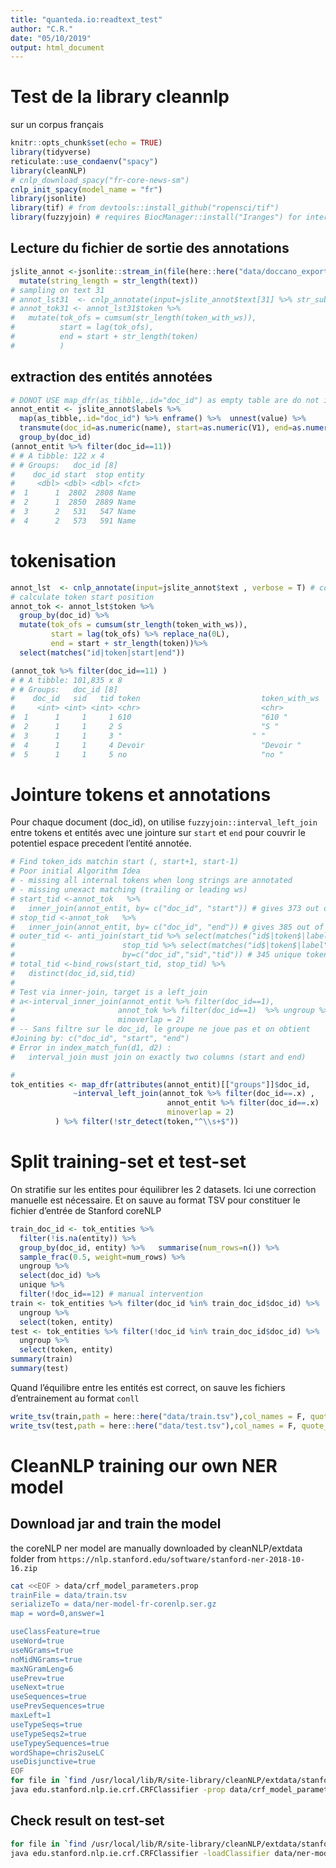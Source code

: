 ```yaml
---
title: "quanteda.io:readtext_test"
author: "C.R."
date: "05/10/2019"
output: html_document
---
```


# Test de la library cleannlp 
sur un corpus français
```r
knitr::opts_chunk$set(echo = TRUE)
library(tidyverse)
reticulate::use_condaenv("spacy")
library(cleanNLP)
# cnlp_download_spacy("fr-core-news-sm")
cnlp_init_spacy(model_name = "fr")
library(jsonlite)
library(tif) # from devtools::install_github("ropensci/tif")
library(fuzzyjoin) # requires BiocManager::install("Iranges") for interval_inner_join
```

## Lecture du fichier de sortie des annotations

```r
jslite_annot <-jsonlite::stream_in(file(here::here("data/doccano_export_text_label.json")),verbose = T) %>% 
  mutate(string_length = str_length(text))
# sampling on text 31
# annot_lst31  <- cnlp_annotate(input=jslite_annot$text[31] %>% str_sub(1L,1000L),verbose = T)
# annot_tok31 <- annot_lst31$token %>% 
#   mutate(tok_ofs = cumsum(str_length(token_with_ws)),
#          start = lag(tok_ofs),
#          end = start + str_length(token)
#          )
```

## extraction des entités annotées
```r
# DONOT USE map_dfr(as_tibble,.id="doc_id") as empty table are do not increment doc_id -> missalign doc_ids starting @ 5
annot_entit <- jslite_annot$labels %>% 
  map(as_tibble,.id="doc_id") %>% enframe() %>%  unnest(value) %>% 
  transmute(doc_id=as.numeric(name), start=as.numeric(V1), end=as.numeric(V2), entity=as.factor(V3)) %>% 
  group_by(doc_id)
(annot_entit %>% filter(doc_id==11))
# # A tibble: 122 x 4
# # Groups:   doc_id [8]
#    doc_id start  stop entity
#     <dbl> <dbl> <dbl> <fct> 
#  1      1  2802  2808 Name  
#  2      1  2850  2889 Name  
#  3      2   531   547 Name  
#  4      2   573   591 Name  
```

# tokenisation
```r
annot_lst  <- cnlp_annotate(input=jslite_annot$text , verbose = T) # could be long
# calculate token start position
annot_tok <- annot_lst$token %>% 
  group_by(doc_id) %>% 
  mutate(tok_ofs = cumsum(str_length(token_with_ws)),
         start = lag(tok_ofs) %>% replace_na(0L),
         end = start + str_length(token))%>%
  select(matches("id|token|start|end")) 

(annot_tok %>% filter(doc_id==11) )
# # A tibble: 101,835 x 8
# # Groups:   doc_id [8]
#    doc_id   sid   tid token                           token_with_ws                   tid_source start  stop
#     <int> <int> <int> <chr>                           <chr>                                <int> <int> <int>
#  1      1     1     1 610                             "610 "                                   2    NA    NA
#  2      1     1     2 S                               "S "                                     0     4     5
#  3      1     1     3 "                             " "                             "          2     6    35
#  4      1     1     4 Devoir                          "Devoir "                                2    35    41
#  5      1     1     5 no                              "no "                                   10    42    44
```
# Jointure tokens et annotations

Pour chaque document (doc_id), on utilise `fuzzyjoin::interval_left_join` entre tokens et entités avec une jointure sur `start` et `end` pour couvrir le potentiel espace precedent l'entité annotée.

```r
# Find token_ids matchin start (, start+1, start-1)
# Poor initial Algorithm Idea
# - missing all internal tokens when long strings are annotated
# - missing unexact matching (trailing or leading ws)
# start_tid <-annot_tok   %>% 
#   inner_join(annot_entit, by= c("doc_id", "start")) # gives 373 out of 498
# stop_tid <-annot_tok   %>% 
#   inner_join(annot_entit, by= c("doc_id", "end")) # gives 385 out of 498
# outer_tid <- anti_join(start_tid %>% select(matches("id$|token$|label")),
#                        stop_tid %>% select(matches("id$|token$|label")),
#                        by=c("doc_id","sid","tid")) # 345 unique tokens
# total_tid <-bind_rows(start_tid, stop_tid) %>% 
#   distinct(doc_id,sid,tid)
#   
# Test via inner-join, target is a left_join
# a<-interval_inner_join(annot_entit %>% filter(doc_id==1), 
#                       annot_tok %>% filter(doc_id==1)  %>% ungroup %>% select(-doc_id), 
#                       minoverlap = 2)
# -- Sans filtre sur le doc_id, le groupe ne joue pas et on obtient
#Joining by: c("doc_id", "start", "end")
# Error in index_match_fun(d1, d2) : 
#   interval_join must join on exactly two columns (start and end)

#
tok_entities <- map_dfr(attributes(annot_entit)[["groups"]]$doc_id, 
              ~interval_left_join(annot_tok %>% filter(doc_id==.x) , 
                                   annot_entit %>% filter(doc_id==.x)  %>% ungroup %>% select(-doc_id), 
                                   minoverlap = 2)
          ) %>% filter(!str_detect(token,"^\\s+$"))
```
# Split training-set et test-set
On stratifie sur les entites pour équilibrer les 2 datasets. Ici une correction manuelle est nécessaire. Et on sauve au format TSV pour constituer le fichier d'entrée de Stanford coreNLP
```r
train_doc_id <- tok_entities %>%
  filter(!is.na(entity)) %>% 
  group_by(doc_id, entity) %>%   summarise(num_rows=n()) %>% 
  sample_frac(0.5, weight=num_rows) %>%
  ungroup %>% 
  select(doc_id) %>% 
  unique %>%
  filter(!doc_id==12) # manual intervention
train <- tok_entities %>% filter(doc_id %in% train_doc_id$doc_id) %>% 
  ungroup %>% 
  select(token, entity)
test <- tok_entities %>% filter(!doc_id %in% train_doc_id$doc_id) %>% 
  ungroup %>% 
  select(token, entity)
summary(train)
summary(test)
```
Quand l'équilibre entre les entités est correct, on sauve les fichiers d'entrainement au format `conll`
```r
write_tsv(train,path = here::here("data/train.tsv"),col_names = F, quote_escape = "double", na="0")
write_tsv(test,path = here::here("data/test.tsv"),col_names = F, quote_escape = "double", na="0")
```

# CleanNLP training our own NER model

## Download jar and train the model
the coreNLP ner model are manually downloaded by cleanNLP/extdata folder from `https://nlp.stanford.edu/software/stanford-ner-2018-10-16.zip`
```bash
cat <<EOF > data/crf_model_parameters.prop
trainFile = data/train.tsv
serializeTo = data/ner-model-fr-corenlp.ser.gz
map = word=0,answer=1

useClassFeature=true
useWord=true
useNGrams=true
noMidNGrams=true
maxNGramLeng=6
usePrev=true
useNext=true
useSequences=true
usePrevSequences=true
maxLeft=1
useTypeSeqs=true
useTypeSeqs2=true
useTypeySequences=true
wordShape=chris2useLC
useDisjunctive=true
EOF
for file in `find /usr/local/lib/R/site-library/cleanNLP/extdata/stanford-ner-2018-10-16/ -name "*.jar"`; do export CLASSPATH="$CLASSPATH:`realpath $file`"; done
java edu.stanford.nlp.ie.crf.CRFClassifier -prop data/crf_model_parameters.prop -testFile data/test.tsv
```
## Check result on test-set
```bash
for file in `find /usr/local/lib/R/site-library/cleanNLP/extdata/stanford-ner-2018-10-16/ -name "*.jar"`; do export CLASSPATH="$CLASSPATH:`realpath $file`"; done
java edu.stanford.nlp.ie.crf.CRFClassifier -loadClassifier data/ner-model-fr.ser.gz -textFile data/test.tsv -outputFormat tabbedEntities >./data/test_result.tsv

```

